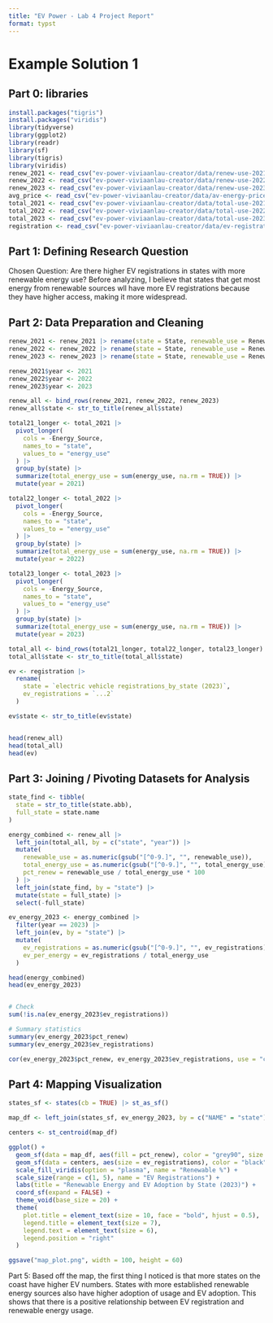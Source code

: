 ```yaml
---
title: "EV Power - Lab 4 Project Report"
format: typst
---
```


# Example Solution 1

## **Part 0: libraries**

```r
install.packages("tigris")
install.packages("viridis")
library(tidyverse)
library(ggplot2)
library(readr)
library(sf)
library(tigris)
library(viridis)
renew_2021 <- read_csv("ev-power-viviaanlau-creator/data/renew-use-2021.csv")
renew_2022 <- read_csv("ev-power-viviaanlau-creator/data/renew-use-2022.csv")
renew_2023 <- read_csv("ev-power-viviaanlau-creator/data/renew-use-2023.csv")
avg_price <- read_csv("ev-power-viviaanlau-creator/data/av-energy-price-2021-2023.csv")
total_2021 <- read_csv("ev-power-viviaanlau-creator/data/total-use-2021.csv")
total_2022 <- read_csv("ev-power-viviaanlau-creator/data/total-use-2022.csv")
total_2023 <- read_csv("ev-power-viviaanlau-creator/data/total-use-2023.csv")
registration <- read_csv("ev-power-viviaanlau-creator/data/ev-registrations-by-state-2023.csv")
```

## **Part 1:** **Defining Research Question**

Chosen Question: Are there higher EV registrations in states with more renewable energy use? Before analyzing, I believe that states that get most energy from renewable sources wll have more EV registrations because they have higher access, making it more widespread.

## **Part 2: Data Preparation and Cleaning**

```r
renew_2021 <- renew_2021 |> rename(state = State, renewable_use = Renewable_Use_2021)
renew_2022 <- renew_2022 |> rename(state = State, renewable_use = Renewable_Use_2022)
renew_2023 <- renew_2023 |> rename(state = State, renewable_use = Renewable_Use_2023)

renew_2021$year <- 2021
renew_2022$year <- 2022
renew_2023$year <- 2023

renew_all <- bind_rows(renew_2021, renew_2022, renew_2023)
renew_all$state <- str_to_title(renew_all$state)

total21_longer <- total_2021 |>
  pivot_longer(
    cols = -Energy_Source,
    names_to = "state",
    values_to = "energy_use"
  ) |>
  group_by(state) |>
  summarize(total_energy_use = sum(energy_use, na.rm = TRUE)) |>
  mutate(year = 2021)

total22_longer <- total_2022 |>
  pivot_longer(
    cols = -Energy_Source,
    names_to = "state",
    values_to = "energy_use"
  ) |>
  group_by(state) |>
  summarize(total_energy_use = sum(energy_use, na.rm = TRUE)) |>
  mutate(year = 2022)

total23_longer <- total_2023 |>
  pivot_longer(
    cols = -Energy_Source,
    names_to = "state",
    values_to = "energy_use"
  ) |>
  group_by(state) |>
  summarize(total_energy_use = sum(energy_use, na.rm = TRUE)) |>
  mutate(year = 2023)

total_all <- bind_rows(total21_longer, total22_longer, total23_longer)
total_all$state <- str_to_title(total_all$state)

ev <- registration |>
  rename(
    state = `electric vehicle registrations_by_state (2023)`,
    ev_registrations = `...2`
  )

ev$state <- str_to_title(ev$state)


head(renew_all)
head(total_all)
head(ev)

```

## **Part 3: Joining / Pivoting Datasets for Analysis**

```r
state_find <- tibble(
  state = str_to_title(state.abb),
  full_state = state.name
)

energy_combined <- renew_all |>
  left_join(total_all, by = c("state", "year")) |>
  mutate(
    renewable_use = as.numeric(gsub("[^0-9.]", "", renewable_use)),
    total_energy_use = as.numeric(gsub("[^0-9.]", "", total_energy_use)),
    pct_renew = renewable_use / total_energy_use * 100        
  ) |>
  left_join(state_find, by = "state") |>
  mutate(state = full_state) |>
  select(-full_state)

ev_energy_2023 <- energy_combined |>
  filter(year == 2023) |>
  left_join(ev, by = "state") |>
  mutate(
    ev_registrations = as.numeric(gsub("[^0-9.]", "", ev_registrations)),
    ev_per_energy = ev_registrations / total_energy_use
  )

head(energy_combined)
head(ev_energy_2023)


# Check
sum(!is.na(ev_energy_2023$ev_registrations))

# Summary statistics
summary(ev_energy_2023$pct_renew)
summary(ev_energy_2023$ev_registrations)

cor(ev_energy_2023$pct_renew, ev_energy_2023$ev_registrations, use = "complete.obs")

```

## **Part 4: Mapping Visualization**

```r
states_sf <- states(cb = TRUE) |> st_as_sf()

map_df <- left_join(states_sf, ev_energy_2023, by = c("NAME" = "state"))

centers <- st_centroid(map_df)

ggplot() +
  geom_sf(data = map_df, aes(fill = pct_renew), color = "grey90", size = 0.2) +
  geom_sf(data = centers, aes(size = ev_registrations), color = "black", alpha = 0.2) +
  scale_fill_viridis(option = "plasma", name = "Renewable %") +
  scale_size(range = c(1, 5), name = "EV Registrations") +
  labs(title = "Renewable Energy and EV Adoption by State (2023)") +
  coord_sf(expand = FALSE) +
  theme_void(base_size = 20) +
  theme(
    plot.title = element_text(size = 10, face = "bold", hjust = 0.5),
    legend.title = element_text(size = 7),
    legend.text = element_text(size = 6),
    legend.position = "right"
  )

ggsave("map_plot.png", width = 100, height = 60)
```

Part 5:
Based off the map, the first thing I noticed is that more states on the coast have higher EV numbers. States with more established renewable energy sources also have higher adoption of usage and EV adoption. This shows that there is a positive relationship between EV registration and renewable energy usage.